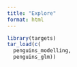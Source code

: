 ```yaml
---
title: "Explore"
format: html
---
```


```r
library(targets)
tar_load(c(
  penguins_modelling,
  penguins_glm))
```

